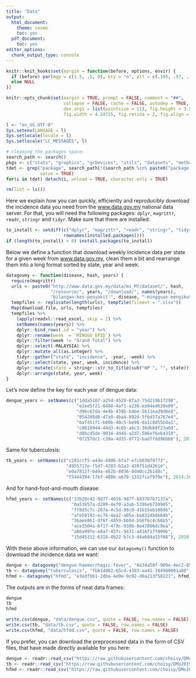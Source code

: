 ```yaml
---
title: "Data"
output:
  html_document:
    theme: cosmo
    toc: yes
  pdf_document:
    toc: yes
editor_options: 
  chunk_output_type: console
---
```


<!--
IMAGES:
Insert them with: ![alt text](image.png)
You can also resize them if needed: convert image.png -resize 50% image.png
If you want to center the image, go through HTML code:
<div style="text-align:center"><img src ="image.png"/></div>

REFERENCES:
For references: Put all the bibTeX references in the file "references.bib"
in the current folder and cite the references as @key or [@key] in the text.
Uncomment the bibliography field in the above header and put a "References"
title wherever you want to display the reference list.
-->

```r
knitr::knit_hooks$set(margin = function(before, options, envir) {
  if (before) par(mgp = c(1.5, .5, 0), bty = "n", plt = c(.105, .97, .13, .97))
  else NULL
})

knitr::opts_chunk$set(margin = TRUE, prompt = FALSE, comment = "##",
                      collapse = FALSE, cache = FALSE, autodep = TRUE,
                      dev.args = list(pointsize = 11), fig.height = 3.5,
                      fig.width = 4.24725, fig.retina = 2, fig.align = "center")

l <- "en_US.UTF-8"
Sys.setenv(LANGAGE = l)
Sys.setlocale(locale = l)
Sys.setlocale("LC_MESSAGES", l)

# cleaning the packages space:
search_path <- search()
pkgs <- c("stats", "graphics", "grDevices", "utils", "datasets", "methods", "base")
tdet <- grep("package", search_path[!(search_path %in% paste0("package:", pkgs))],
             value = TRUE)
for(i in tdet) detach(i, unload = TRUE, character.only = TRUE)

rm(list = ls())
```

Here we explain how you can quickly, efficiently and reproducibly download the
incidence data you need from the [www.data.gov.my](http://www.data.gov.my)
national data server. For that, you will need the following packages: `dplyr`,
`magrittr`, `readr`, `stringr` and `tidyr`. Make sure that there are installed:

```r
to_install <- setdiff(c("dplyr", "magrittr", "readr", "stringr", "tidyr"),
                      rownames(installed.packages()))
if (length(to_install) > 0) install.packages(to_install)
```

Below we define a function that download weekly incidence data per state for a
given week from [www.data.gov.my](http://www.data.gov.my), clean them a bit and
rearrange them into a long format sorted by state, year and week:

```r
datagovmy <- function(disease, hash, years) {
  require(magrittr)
  urls <- paste0("http://www.data.gov.my/data/ms_MY/dataset/", hash,
                 "/resource/", years, "/download/", names(years),
                 "bilangan-kes-penyakit-", disease, "-mingguan-mengikut-negeri.xlsx")
  tempfiles <- replicate(length(urls), tempfile(fileext = ".xlsx"))
  Map(download.file, urls, tempfiles)
  tempfiles %>%
    lapply(readxl::read_excel, skip = 2) %>% 
    setNames(names(years)) %>% 
    dplyr::bind_rows(.id = "year") %>% 
    dplyr::rename(week  = `MINGGU EPID`) %>% 
    dplyr::filter(week != "Grand Total") %>% 
    dplyr::select(-MALAYSIA) %>% 
    dplyr::mutate_all(as.integer) %>% 
    tidyr::gather("state", "incidence", -year, -week) %>% 
    dplyr::select(state, year, week, incidence) %>% 
    dplyr::mutate(state = stringr::str_to_title(sub("WP ", "", state))) %>% 
    dplyr::arrange(state, year, week)
}
```

Let's now define the key for each year of dengue data:

```r
dengue_years <- setNames(c("1dda5107-a25d-4529-8fa3-75d219b17298",
                           "e2ee5f21-0480-4af1-a236-ea94ed620e09",
                           "d96c67da-4e4b-439b-b4be-5611ead9d8e8",
                           "854288d8-d7a9-4ba4-892d-5f6d37a767e4",
                           "6af451f1-b80b-40c5-be98-0a1c8d55bda1",
                           "c8610944-44d3-4c65-abc3-36dbb9f23a0d",
                           "d8bcd5de-9934-4d4d-a2d7-586e76e64310",
                           "07257dc1-c39a-4d35-8f72-bad7fdd96bbb"), 2010:2017)
```

Same for tuberculosis:

```r
tb_years <- setNames(c("c201ccf5-a4de-4806-bfa7-e7cb03079773",
                       "4955717e-f5d7-4203-b2a3-420751d4261d",
                       "e0a7812f-049a-462b-8036-0d40cc261d8c",
                       "f5444304-17bf-480b-a678-1332fcaf979e"), 2014:2017)
```

And for hand-foot-and-mouth disease:

```r
hfmd_years <- setNames(c("33b20c42-8877-4016-987f-683707b7137a",
                         "0a53857a-d209-4ef0-a3ab-539be6720905",
                         "ff8d5c7c-267a-4c5d-88c0-43b15eb1084b",
                         "afe50193-ec76-4ea2-a05a-ba8324bde64b",
                         "3baee861-9f6f-4859-bb84-b56fbc4c66b5",
                         "ace3504a-6f17-4f9c-9386-8e47806dc9ea",
                         "a86a99fe-e8a7-45fc-9431-a416f17f009b",
                         "15d45312-6318-4b22-b7c3-d4a684a15f08"), 2010:2017)
```

With these above information, we can use our `datagovmy()` function to download
the incidence data we want:

```r
dengue <- datagovmy("dengue-haemorrhagic-fever", "0e34a58f-909e-4ec2-85ab-8633830be91c", dengue_years)
tb <- datagovmy("tuberculosis", "fbb1dd02-65c4-4383-aa41-344980001a88", tb_years)
hfmd <- datagovmy("hfmd", "e3edfbb1-2dba-4e0e-9c02-d6a213f58221", hfmd_years)
```

The outputs are in the forms of neat data frames:

```r
dengue
tb
hfmd
```

```r
write.csv(dengue, "data/dengue.csv", quote = FALSE, row.names = FALSE)
write.csv(tb, "data/tb.csv", quote = FALSE, row.names = FALSE)
write.csv(hfmd, "data/hfmd.csv", quote = FALSE, row.names = FALSE)
```

If you prefer, you can download the preprocessed data in the form of CSV files,
that have made directly available for you here:

```r
dengue <- readr::read_csv("https://raw.githubusercontent.com/choisy/DMo2019/master/data/dengue.csv")
tb <- readr::read_csv("https://raw.githubusercontent.com/choisy/DMo2019/master/data/tb.csv")
hfmd <- readr::read_csv("https://raw.githubusercontent.com/choisy/DMo2019/master/data/hfmd.csv")
```

